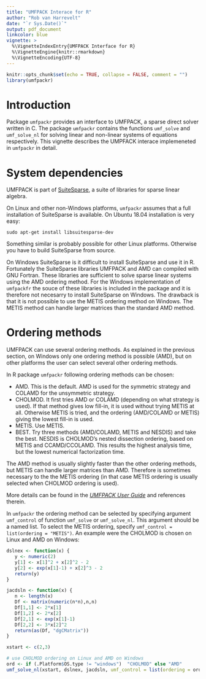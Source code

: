 ```yaml
---
title: "UMFPACK Interace for R"
author: "Rob van Harrevelt"
date: "`r Sys.Date()`"
output: pdf_document
linkcolor: blue
vignette: >
  %\VignetteIndexEntry{UMFPACK Interface for R}
  %\VignetteEngine{knitr::rmarkdown}
  %\VignetteEncoding{UTF-8}
---
```


```r
knitr::opts_chunk$set(echo = TRUE, collapse = FALSE, comment = "")
library(umfpackr)
```

# Introduction

Package `umfpackr` provides an interface to UMFPACK, a sparse direct solver 
written in  C. The package `umfpackr` contains the functions
`umf_solve` and `umf_solve_nl` for solving 
linear and non-linear systems of equations respectively.
This vignette describes the UMPFACK interace implemeneted in
`umfpackr` in detail.

# System dependencies

UMFPACK is part of  [SuiteSparse](http://faculty.cse.tamu.edu/davis/suitesparse.html),
a suite of libraries for sparse linear algebra.

On Linux and other non-Windows platforms, `umfpackr` assumes that
a full installation of SuiteSparse is available. On Ubuntu 18.04 installation
is very easy:
```
sudo apt-get install libsuitesparse-dev
```
Something similar is probably possible for other Linux platforms. Otherwise
you have to build SuiteSparse from source.

On Windows SuiteSparse is it difficult to install SuiteSparse and use
it in R.
Fortunately the SuiteSparse libraries UMFPACK and AMD can compiled
with GNU Fortran. These libraries are sufficient to 
solve sparse linear
systems using the AMD ordering method. For the Windows
implementation of `umfpackfr`  the souce of these libraries is included
in the package and it is therefore not necesarry to install SuiteSparse on Windows. 
The drawback is that it is not possible to use the METIS
ordering method on Windows. The METIS method can handle larger
matrices than the standard AMD method.

# Ordering methods

UMFPACK can use several ordering methods. As explained in the previous section,
on Windows only one ordering method is possible (AMD), but on other platforms
the user can select several other ordering methods.

In R package `umfpackr` following ordering methods can be chosen:

  * AMD. This is the default. AMD is used for the symmetric strategy and 
  COLAMD for the unsymmetric strategy. 
  * CHOLMOD. It first tries
AMD or COLAMD (depending on what strategy is used). If that method gives low
fill-in, it is used without trying METIS at all. Otherwise METIS is tried, and the ordering
(AMD/COLAMD or METIS) giving the lowest fill-in is used.
  * METIS. Use METIS.
  * BEST. Try three methods (AMD/COLAMD, METIS and NESDIS) and take the best. 
  NESDIS is CHOLMOD’s nested dissection ordering, based on METIS and CCAMD/CCOLAMD. 
  This results the highest analysis time, but the lowest numerical factorization time.
  
  The AMD method is usually slightly faster than the other ordering methods,
  but METIS can handle larger matrices than AMD. Therefore is sometimes
  necessary to the the METIS ordering (in that case METIS ordering is usually
  selected when CHOLMOD ordering is used).
  
More details can be found in the [_UMFPACK User Guide_](UMFPACK_UserGuide.PDF) 
and references therein.
  
In `umfpackr` the ordering method can be selected by specifying 
argument `umf_control` of function `umf_solve` or `umf_solve_nl`.
This argument should be a named list. To select the METIS
ordering, specify `umf_control = list(ordering = "METIS")`.
An example were the CHOLMOD  is chosen on Linux and AMD on Windows:

```r
dslnex <- function(x) {
   y <- numeric(2)
   y[1] <- x[1]^2 + x[2]^2 - 2
   y[2] <- exp(x[1]-1) + x[2]^3 - 2
   return(y)
}

jacdsln <- function(x) {
   n <- length(x)
   Df <- matrix(numeric(n*n),n,n)
   Df[1,1] <- 2*x[1]
   Df[1,2] <- 2*x[2]
   Df[2,1] <- exp(x[1]-1)
   Df[2,2] <- 3*x[2]^2
   return(as(Df, "dgCMatrix"))
}

xstart <- c(2,3)

# use CHOLMOD ordering on Linux and AMD on Windows
ord <- if (.Platform$OS.type != "windows")  "CHOLMOD" else "AMD"
umf_solve_nl(xstart, dslnex, jacdsln, umf_control = list(ordering = ord))
```
